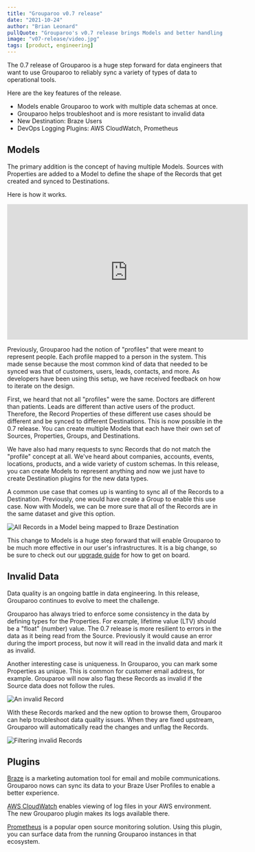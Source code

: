 ```yaml
---
title: "Grouparoo v0.7 release"
date: "2021-10-24"
author: "Brian Leonard"
pullQuote: "Grouparoo's v0.7 release brings Models and better handling of invalid data."
image: "v07-release/video.jpg"
tags: [product, engineering]
---
```


The 0.7 release of Grouparoo is a huge step forward for data engineers that want to use Grouparoo to reliably sync a variety of types of data to operational tools.

Here are the key features of the release.

- Models enable Grouparoo to work with multiple data schemas at once.
- Grouparoo helps troubleshoot and is more resistant to invalid data
- New Destination: Braze Users
- DevOps Logging Plugins: AWS CloudWatch, Prometheus

## Models

The primary addition is the concept of having multiple Models. Sources with Properties are added to a Model to define the shape of the Records that get created and synced to Destinations.

Here is how it works.

<p className="video-responsive">
  <iframe
    width="560"
    height="315"
    src="https://www.youtube.com/embed/9058fGPfFzE?rel=0"
    frameBorder="0"
    allow="accelerometer; autoplay; clipboard-write; encrypted-media; gyroscope; picture-in-picture"
    allowFullScreen
  ></iframe>
</p>

Previously, Grouparoo had the notion of "profiles" that were meant to represent people. Each profile mapped to a person in the system. This made sense because the most common kind of data that needed to be synced was that of customers, users, leads, contacts, and more. As developers have been using this setup, we have received feedback on how to iterate on the design.

First, we heard that not all "profiles" were the same. Doctors are different than patients. Leads are different than active users of the product. Therefore, the Record Properties of these different use cases should be different and be synced to different Destinations. This is now possible in the 0.7 release. You can create multiple Models that each have their own set of Sources, Properties, Groups, and Destinations.

We have also had many requests to sync Records that do not match the "profile" concept at all. We've heard about companies, accounts, events, locations, products, and a wide variety of custom schemas. In this release, you can create Models to represent anything and now we just have to create Destination plugins for the new data types.

A common use case that comes up is wanting to sync all of the Records to a Destination. Previously, one would have create a Group to enable this use case. Now with Models, we can be more sure that all of the Records are in the same dataset and give this option.

<Image
  centered
  alt="All Records in a Model being mapped to Braze Destination"
  src="v07-release/braze-destination.png"
  width={850}
  height={420}
/>

This change to Models is a huge step forward that will enable Grouparoo to be much more effective in our user's infrastructures. It is a big change, so be sure to check out our [upgrade guide](https://www.grouparoo.com/docs/support/upgrading-grouparoo/v06-v07) for how to get on board.

## Invalid Data

Data quality is an ongoing battle in data engineering. In this release, Grouparoo continues to evolve to meet the challenge.

Grouparoo has always tried to enforce some consistency in the data by defining types for the Properties. For example, lifetime value (LTV) should be a "float" (number) value. The 0.7 release is more resilient to errors in the data as it being read from the Source. Previously it would cause an error during the import process, but now it will read in the invalid data and mark it as invalid.

Another interesting case is uniqueness. In Grouparoo, you can mark some Properties as unique. This is common for customer email address, for example. Grouparoo will now also flag these Records as invalid if the Source data does not follow the rules.

<Image
  centered
  alt="An invalid Record"
  src="v07-release/invalid-record.png"
  width={850}
  height={531}
/>

With these Records marked and the new option to browse them, Grouparoo can help troubleshoot data quality issues. When they are fixed upstream, Grouparoo will automatically read the changes and unflag the Records.

<Image
  centered
  alt="Filtering invalid Records"
  src="v07-release/filter-invalid-records.png"
  width={850}
  height={540}
/>

## Plugins

[Braze](https://www.braze.com/) is a marketing automation tool for email and mobile communications. Grouparoo nows can sync its data to your Braze User Profiles to enable a better experience.

[AWS CloudWatch](https://aws.amazon.com/cloudwatch/) enables viewing of log files in your AWS environment. The new Grouparoo plugin makes its logs available there.

[Prometheus](https://prometheus.io/) is a popular open source monitoring solution. Using this plugin, you can surface data from the running Grouparoo instances in that ecosystem.
